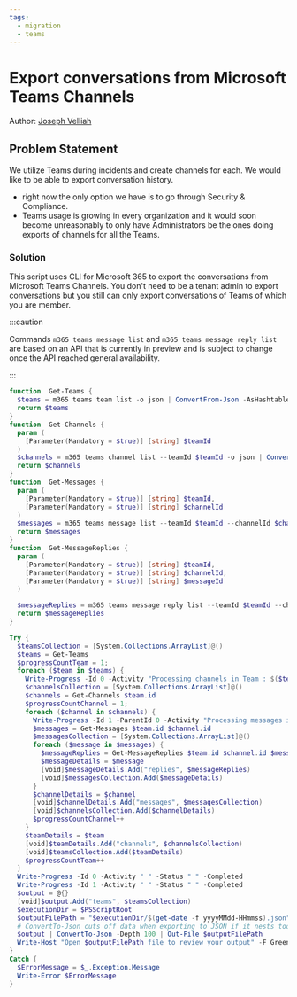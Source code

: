 ```yaml
---
tags:
  - migration
  - teams
---
```



# Export conversations from Microsoft Teams Channels

Author: [Joseph Velliah](https://sprider.blog/export-conversations-from-microsoft-teams)

## Problem Statement

We utilize Teams during incidents and create channels for each. We would like to be able to export conversation history.

- right now the only option we have is to go through Security & Compliance.
- Teams usage is growing in every organization and it would soon become unreasonably to only have Administrators be the ones doing exports of channels for all the Teams.

### Solution

This script uses CLI for Microsoft 365 to export the conversations from Microsoft Teams Channels. You don't need to be a tenant admin to export conversations but you still can only export conversations of Teams of which you are member.

:::caution

Commands `m365 teams message list` and `m365 teams message reply list` are based on an API that is currently in preview and is subject to change once the API reached general availability.

:::

<Tabs>
  <TabItem value="PowerShell">

  ```powershell
  function  Get-Teams {
    $teams = m365 teams team list -o json | ConvertFrom-Json -AsHashtable
    return $teams
  }
  function  Get-Channels {
    param (
      [Parameter(Mandatory = $true)] [string] $teamId
    )
    $channels = m365 teams channel list --teamId $teamId -o json | ConvertFrom-Json -AsHashtable
    return $channels
  }
  function  Get-Messages {
    param (
      [Parameter(Mandatory = $true)] [string] $teamId,
      [Parameter(Mandatory = $true)] [string] $channelId
    )
    $messages = m365 teams message list --teamId $teamId --channelId $channelId -o json | ConvertFrom-Json -AsHashtable
    return $messages
  }
  function  Get-MessageReplies {
    param (
      [Parameter(Mandatory = $true)] [string] $teamId,
      [Parameter(Mandatory = $true)] [string] $channelId,
      [Parameter(Mandatory = $true)] [string] $messageId
    )

    $messageReplies = m365 teams message reply list --teamId $teamId --channelId $channelId --messageId $messageId -o json | ConvertFrom-Json -AsHashtable
    return $messageReplies
  }

  Try {
    $teamsCollection = [System.Collections.ArrayList]@()
    $teams = Get-Teams
    $progressCountTeam = 1;
    foreach ($team in $teams) {
      Write-Progress -Id 0 -Activity "Processing channels in Team : $($team.displayName)" -Status "Team $progressCountTeam of $($teams.length)" -PercentComplete (($progressCountTeam / $teams.length) * 100)
      $channelsCollection = [System.Collections.ArrayList]@()
      $channels = Get-Channels $team.id
      $progressCountChannel = 1;
      foreach ($channel in $channels) {
        Write-Progress -Id 1 -ParentId 0 -Activity "Processing messages in channel : $($channel.displayName)" -Status "Channel $progressCountChannel of $($channels.length)" -PercentComplete (($progressCountChannel / $channels.length) * 100)
        $messages = Get-Messages $team.id $channel.id
        $messagesCollection = [System.Collections.ArrayList]@()
        foreach ($message in $messages) {
          $messageReplies = Get-MessageReplies $team.id $channel.id $message.id
          $messageDetails = $message
          [void]$messageDetails.Add("replies", $messageReplies)
          [void]$messagesCollection.Add($messageDetails)
        }
        $channelDetails = $channel
        [void]$channelDetails.Add("messages", $messagesCollection)
        [void]$channelsCollection.Add($channelDetails)
        $progressCountChannel++
      }
      $teamDetails = $team
      [void]$teamDetails.Add("channels", $channelsCollection)
      [void]$teamsCollection.Add($teamDetails)
      $progressCountTeam++
    }
    Write-Progress -Id 0 -Activity " " -Status " " -Completed
    Write-Progress -Id 1 -Activity " " -Status " " -Completed
    $output = @{}
    [void]$output.Add("teams", $teamsCollection)
    $executionDir = $PSScriptRoot
    $outputFilePath = "$executionDir/$(get-date -f yyyyMMdd-HHmmss).json"
    # ConvertTo-Json cuts off data when exporting to JSON if it nests too deep. The default value of Depth parameter is 2. Set your -Depth parameter whatever depth you need to preserve your data.
    $output | ConvertTo-Json -Depth 100 | Out-File $outputFilePath 
    Write-Host "Open $outputFilePath file to review your output" -F Green 
  }
  Catch {
    $ErrorMessage = $_.Exception.Message
    Write-Error $ErrorMessage
  }
  ```

  </TabItem>
</Tabs>

